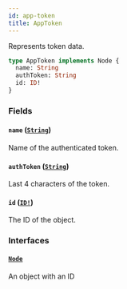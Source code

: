 ```yaml
---
id: app-token
title: AppToken
---
```


Represents token data.

```graphql
type AppToken implements Node {
  name: String
  authToken: String
  id: ID!
}
```

### Fields

#### `name` ([`String`](/api-reference/scalars/string.mdx))

Name of the authenticated token.

#### `authToken` ([`String`](/api-reference/scalars/string.mdx))

Last 4 characters of the token.

#### `id` ([`ID!`](/api-reference/scalars/id.mdx))

The ID of the object.

### Interfaces

#### [`Node`](/api-reference/interfaces/node.mdx)

An object with an ID
